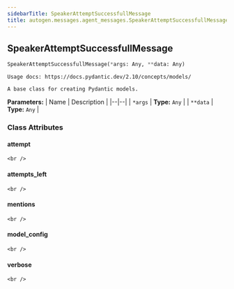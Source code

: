```yaml
---
sidebarTitle: SpeakerAttemptSuccessfullMessage
title: autogen.messages.agent_messages.SpeakerAttemptSuccessfullMessage
---
```

<h2 id="autogen.messages.agent_messages.SpeakerAttemptSuccessfullMessage" class="doc doc-heading">
    <code class="doc-symbol doc-symbol-heading doc-symbol-class"></code>
    <span class="doc doc-object-name doc-class-name">SpeakerAttemptSuccessfullMessage</span>
    <a href="#autogen.messages.agent_messages.SpeakerAttemptSuccessfullMessage" class="headerlink" title="Permanent link"></a>
</h2>

```python
SpeakerAttemptSuccessfullMessage(*args: Any, **data: Any)
```

    Usage docs: https://docs.pydantic.dev/2.10/concepts/models/
    
    A base class for creating Pydantic models.

<b>Parameters:</b>
| Name | Description |
|--|--|
| `*args` | **Type:** `Any` |
| `**data` | **Type:** `Any` |

### Class Attributes

<code class="doc-symbol doc-symbol-heading doc-symbol-attribute"></code>
#### attempt
<a href="#autogen.messages.agent_messages.SpeakerAttemptSuccessfullMessage.attempt" class="headerlink" title="Permanent link"></a>

    <br />

<code class="doc-symbol doc-symbol-heading doc-symbol-attribute"></code>
#### attempts_left
<a href="#autogen.messages.agent_messages.SpeakerAttemptSuccessfullMessage.attempts_left" class="headerlink" title="Permanent link"></a>

    <br />

<code class="doc-symbol doc-symbol-heading doc-symbol-attribute"></code>
#### mentions
<a href="#autogen.messages.agent_messages.SpeakerAttemptSuccessfullMessage.mentions" class="headerlink" title="Permanent link"></a>

    <br />

<code class="doc-symbol doc-symbol-heading doc-symbol-attribute"></code>
#### model_config
<a href="#autogen.messages.agent_messages.SpeakerAttemptSuccessfullMessage.model_config" class="headerlink" title="Permanent link"></a>

    <br />

<code class="doc-symbol doc-symbol-heading doc-symbol-attribute"></code>
#### verbose
<a href="#autogen.messages.agent_messages.SpeakerAttemptSuccessfullMessage.verbose" class="headerlink" title="Permanent link"></a>

    <br />